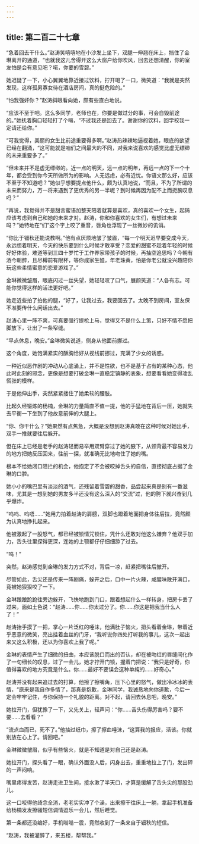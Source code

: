 ```yaml
---
---
---
```

title: 第二百二十七章
---




“急着回去干什么。”赵涛笑嘻嘻地在小沙发上坐下，双腿一伸翘在床上，挡住了金琳离开的通道，“也就我这儿舍得开这么大窗户给你吹风，回去还想清醒，你的室友怕是会有意见吧？喏，你要的雪碧。”

她迟疑了一下，小心翼翼地靠近接过饮料，拧开喝了一口，微笑道：“我就是突然发现，这样孤男寡女待在酒店房间，真的挺危险的。”

“怕我强奸你？”赵涛斜眼看向她，颇有些直白地说。

“应该不至于吧。这么多同学，老师也在，你要是做过分的事，可会自毁前途的。”她抚着胸口轻轻打了个嗝，“不过我还是回去了。谢谢你的饮料，回学校我一定请还给你。”

“可我觉得，美丽的女生比前途重要得多啊。”赵涛热辣辣地逼视着她，眼底的欲望已经在翻涌，“这可能就是咱们之间最大的不同，对我来说喜欢的感觉比虚无缥缈的未来重要多了。”

“但未来并不是虚无缥缈的。近一点的明天，远一点的明年，再远一点的下一个十年，都会受到你今天所做所为的影响。人无远虑，必有近忧。你语文那么好，应该不至于不知道吧？”她似乎想要提点他什么，颇为认真地说，“而且，不为了所谓的未来而努力，万一将来遇到了更优秀的另一半呢？到时候再因为配不上而扼腕叹息吗？”

“再说，我觉得并不是甜言蜜语加整天陪着就算是喜欢，真的喜欢一个女生，起码应该考虑到自己和她的未来才对。赵涛，你和你喜欢的女生们，有想过未来吗？”她特地在“们”这个字上咬了重音，唇角也浮现了一丝微妙的讥诮。

“你比于钿秋还能说教啊。”他有点厌烦地皱了皱眉，“每一个明天迟早要变成今天，永远想着明天，今天的快乐要到什么时候才敢享受？恋爱的甜蜜不趁着年轻的时候好好体验，难道等到三四十岁忙于工作养家带孩子的时候，再抽空追思吗？今朝有酒今朝醉，且尽樽前有限杯，等你成家生娃，年老珠黄，怕是你老公就没兴趣陪你玩这些柔情蜜意的恋爱游戏了。”

金琳微微皱眉，眼底闪过一丝失望，她轻轻叹了口气，展颜笑道：“人各有志。可能你觉得这样的活法更好吧。”

她走近些拍了拍他的腿，“好了，让我过去，我要回去了。太晚不到房间，室友保不准要传什么闲话出去。”

赵涛心里一阵不爽，可真要强行提枪上马，觉得又不是什么上策，只好不情不愿把脚放下，让出了一条窄缝。

“早点休息，晚安。”金琳微笑说道，侧身从他面前挪过。

这个角度，她饱满紧实的酥胸恰好从视线前挪过，充满了少女的诱惑。

一种近似恶作剧的冲动从心底涌上，并不是性欲，也不是基于占有的某种心态，他此时此刻的邪念，更像是想要打破金琳一直稳定镇静的表象，想要看看她变得凌乱慌张的模样。

于是他伸出手，突然紧紧搂住了她柔软的腰肢。

比起久经锻炼的杨楠，金琳的力量简直不值一提，他的手猛地在背后一压，她就失去平衡一下坐到了他故意前伸的大腿上。

“你、你干什么？”她果然有点焦急，大概是没想到赵涛真敢在这种时候对她出手，双手一推就要往后躲开。

但在床上已经是老手的赵涛轻而易举用双臂穿过了她的腋下，从颈背最不容易发力的地方把她反压回来，往前一探，就准确无比地吻住了她的嘴。

根本不给她闭口阻拦的机会，他抱定了不会被咬掉舌头的自信，直接彻底占据了金琳的口腔。

她小小的嘴巴里有淡淡的酒气，还残留着雪碧的甜香，品尝起来真是别有一番滋味，尤其是一想到她的男友多半还没有这么深入的“交流”过，他的胯下就兴奋到几乎爆炸。

“呜呜、呜唔……”她用力拍着赵涛的肩膀，双脚也蹬着地面把身体往后拉，竟然颇为认真地挣扎起来。

他被激起了一股怒气，都已经被锁情咒锁住，凭什么还敢对他这么嫌弃？他双手加力，舌头往里探得更深，连她的上颚都仔仔细细舔了过去。

“呜！”

突然，赵涛感觉到金琳的发力方式不对，背后一凉，赶紧把嘴往后撤开。

尽管如此，舌尖还是传来一阵剧痛，躲开之后，口中一片火辣，咸腥味散开满口，竟被她狠狠咬了一下。

金琳踉踉跄跄往旁边躲开，飞快地跑到门口，跟着想起什么一样转身，把房卡丢了过来，面如土色说：“赵涛……你……你太过分了。你……你这是把我当什么人了！”

赵涛抬手摸了一把，掌心一片泛红的唾沫，他满肚子恼火，扭头看着金琳，带着近乎恶意的微笑，亮出挂着血丝的门牙，“我听说你四处打听我的事儿，这次一起出来又这么积极，还以为你喜欢上我了呢。”

金琳的表情产生了细微的扭曲，本应该脱口而出的否认，却在被吻红的唇缝间化作了一句细长的叹息，过了一会儿，她才拧开门锁，握着门把说：“我只是好奇，你值得喜欢的地方究竟是什么。你……最好不要误会这种单纯的……好奇心。”

赵涛并没有起来追过去的打算，他擦了擦嘴角，压下心里的怒气，做出冷冰冰的表情，“原来是我自作多情了，那真是抱歉，金琳同学，我诚恳地向你道歉，今后一定会牢牢记住，与你保持一个礼貌的距离。对不起，请回去休息吧，晚安。”

她拉开门，但犹豫了一下，又先关上，轻声问：“你……舌头伤得厉害吗？要不要……去看看？”

“流点血而已，死不了。”他抽过纸巾，擦了擦血唾沫，“这算我的报应，活该。你就别放在心上了。请回吧。”

金琳微微皱眉，似乎有些恼火，就是不知道是对自己还是赵涛。

她拉开门，探头看了一眼，确认外面没人后，闪身出去，重重地拉上了门，发出砰的一声闷响。

嘴里疼得发苦，赵涛走进卫生间，接水漱了半天口，才算是缓解了舌头尖的那股劲儿。

这一口咬得他绮念全消，老老实实冲了个澡，出来擦干往床上一躺，拿起手机准备给杨楠发发撩骚短信调情逗乐一会儿，然后睡觉。

第一条都还没编好，手机嗡嗡一震，竟然收到了一条来自于钿秋的短信。

“赵涛，我被灌醉了，来五楼，帮帮我。”
